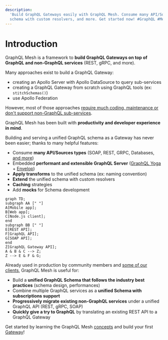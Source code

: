 ```yaml
---
description:
  'Build GraphQL Gateways easily with GraphQL Mesh. Consume many API/Sources types, extend the
  schema with custom resolvers, and more. Get started now! #GraphQL #Mesh'
---
```


# Introduction

GraphQL Mesh is a framework to **build GraphQL Gateways on top of GraphQL and non-GraphQL services**
(REST, gRPC, and more).

Many approaches exist to build a GraphQL Gateway:

- creating an Apollo Server with Apollo DataSource to query sub-services
- creating a GraphQL Gateway from scratch using GraphQL tools (ex: `stitchSchemas()`)
- use Apollo Federation

However, most of those approaches
[require much coding, maintenance or don't support non-GraphQL sub-services](/docs/getting-started/comparison).

GraphQL Mesh has been built with **productivity and developer experience in mind**.

Building and serving a unified GraphQL schema as a Gateway has never been easier; thanks to many
helpful features:

- Consume **many API/Sources types** (SOAP, REST, GRPC, Databases,
  [and more](/docs/handlers/handlers-introduction))
- Embedded **performant and extensible GraphQL Server** ([GraphQL Yoga](https://graphql-yoga.com) +
  [Envelop](https://envelop.dev))
- **Apply transforms** to the unified schema (ex: naming convention)
- **Extend** the unified schema with custom resolvers
- **Caching** strategies
- Add **mocks** for Schema development

```mermaid
graph TD;
subgraph AA [" "]
A[Mobile app];
B[Web app];
C[Node.js client];
end
subgraph BB [" "]
E[REST API];
F[GraphQL API];
G[SOAP API];
end
Z[GraphQL Gateway API];
A & B & C --> Z;
Z --> E & F & G;
```

Already used in production by community members and
[some of our clients](https://the-guild.dev/services), GraphQL Mesh is useful for:

- Build a **unified GraphQL Schema that follows the industry best practices** (schema design,
  performances)
- Combine multiple GraphQL services as a **unified Schema with subscriptions support**
- **Progressively migrate existing non-GraphQL services** under a unified GraphQL API (REST, gRPC,
  SOAP)
- **Quickly give a try to GraphQL** by translating an existing REST API to a GraphQL Gateway

Get started by learning the GraphQL Mesh [concepts](/docs/getting-started/overview) and build your
first [Gateway](/docs/getting-started/your-first-mesh-gateway)!

